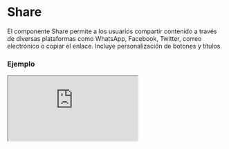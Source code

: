 # Share

El componente Share permite a los usuarios compartir contenido a través de diversas plataformas como WhatsApp, Facebook, Twitter, correo electrónico o copiar el enlace. Incluye personalización de botones y títulos.


### Ejemplo

<Iframe minHeightIframe="30dvh" src="https://fenextjs-component-storybook.vercel.app/iframe.html?args=&id=share-share--index&viewMode=story" />

### Importación

Para importar el componente Share, se puede hacer desde fenextjs

```tsx copy
import { Share } from "fenextjs";
```

### Parámetros

| Parámetro | Tipo | Requerido | Default | Descripcion |
| --------- | ---- | --------- | ------- | ----------- |
| className | string | no | '' | Clase CSS para personalizar el contenedor del componente Share. |
| ButtonProps | ButtonProps | no | \{ children: 'Share' \} | Props del componente Button para personalizar el botón de compartir. |
| TitleProps | TitleProps | no | \{ children: 'Share', tag: 'h2' \} | Props del componente Title para personalizar el título de la ventana de compartir. |
| share | string | no | '' | Texto que se comparte en las redes sociales o se copia en el portapapeles. |
| shareList | ShareListType[] | no | ['whatsapp', 'facebook', 'x', 'email', 'copy'] | Lista de plataformas de redes sociales o acciones de compartir disponibles en el componente. |
| showShareCopy | boolean | no | false | Indica si se debe mostrar el botón de copia para compartir el texto. |

### Storybook

Para ver el storybook del componente lo puede hacer con este [link](https://fenextjs-component-storybook.vercel.app/?path=/story/share-share--index)

### Usos

- Uso básico del Share

```tsx copy
<Share share="http://example.com" />
```

- Share con título personalizado

```tsx copy
<Share TitleProps={{ children: 'Compartir en redes' }} />
```

- Share con opciones específicas de redes sociales

```tsx copy
<Share shareList={['whatsapp', 'twitter']} />
```

- Share con botón de copia de enlace visible

```tsx copy
<Share showShareCopy={true} />
```

